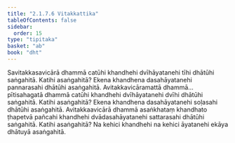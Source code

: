 ```yaml
---
title: "2.1.7.6 Vitakkattika"
tableOfContents: false
sidebar:
  order: 15
type: "tipitaka"
basket: "ab"
book: "dht"
---
```



<DynamicBreadcrumb />

<Division number="88" book="dht">

<Paragraph number="134" book="dht">
Savitakkasavicārā dhammā catūhi khandhehi dvīhāyatanehi tīhi dhātūhi saṅgahitā. Katihi asaṅgahitā? Ekena khandhena dasahāyatanehi pannarasahi dhātūhi asaṅgahitā.
</Paragraph>

</Division>
<Division number="89" book="dht">

<Paragraph number="135" book="dht">
Avitakkavicāramattā dhammā…  pītisahagatā dhammā catūhi khandhehi dvīhāyatanehi dvīhi dhātūhi saṅgahitā. Katihi asaṅgahitā? Ekena khandhena dasahāyatanehi soḷasahi dhātūhi asaṅgahitā.
</Paragraph>

</Division>
<Division number="90" book="dht">

<Paragraph number="136" book="dht">
Avitakkaavicārā dhammā asaṅkhataṃ khandhato ṭhapetvā pañcahi khandhehi dvādasahāyatanehi sattarasahi dhātūhi saṅgahitā. Katihi asaṅgahitā? Na kehici khandhehi na kehici āyatanehi ekāya dhātuyā asaṅgahitā.
</Paragraph>
</Division>